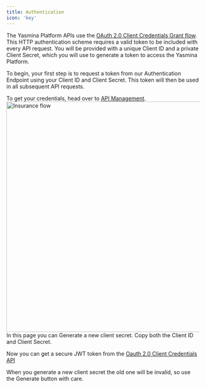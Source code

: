 ```yaml
---
title: Authentication
icon: 'key'
---
```

The Yasmina Platform APIs use the <a href="https://oauth.net/2/grant-types/client-credentials/" target="_blank">OAuth 2.0 Client Credentials Grant flow</a>. This HTTP authentication scheme requires a valid token to be included with every API request. You will be provided with a unique Client ID and a private Client Secret, which you will use to generate a token to access the Yasmina Platform.

To begin, your first step is to request a token from our Authentication Endpoint using your Client ID and Client Secret. This token will then be used in all subsequent API requests.

To get your credentials, head over to <a href="https://portal.yasmina.ai/api-management" target="_blank">API Management</a>.
	<img
	  src="/images/credentials.png"
	  alt="Insurance flow"
	  width="600"
	  className="rounded-lg"
	/>
In this page you can Generate a new client secret. Copy both the Client ID and Client Secret.

Now you can get a secure JWT token from the <a href="/auth-api-reference/oauth-20/generate-token" target="_blank">
Oauth 2.0 Client Credentials API</a>

<Warning>When you generate a new client secret the old one will be invalid, so use the Generate button with care.</Warning>